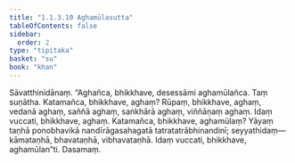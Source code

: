 ```yaml
---
title: "1.1.3.10 Aghamūlasutta"
tableOfContents: false
sidebar:
  order: 2
type: "tipitaka"
basket: "su"
book: "khan"
---
```



<DynamicBreadcrumb />

<Division number="31" book="khan">

<Paragraph number="147" book="khan">
Sāvatthinidānaṃ. “Aghañca, bhikkhave, desessāmi aghamūlañca. Taṃ suṇātha. Katamañca, bhikkhave, aghaṃ? Rūpaṃ, bhikkhave, aghaṃ, vedanā aghaṃ, saññā aghaṃ, saṅkhārā aghaṃ, viññāṇaṃ aghaṃ. Idaṃ vuccati, bhikkhave, aghaṃ. Katamañca, bhikkhave, aghamūlaṃ? Yāyaṃ taṇhā ponobhavikā nandīrāgasahagatā tatratatrābhinandinī; seyyathidaṃ—  kāmataṇhā, bhavataṇhā, vibhavataṇhā. Idaṃ vuccati, bhikkhave, aghamūlan”ti.

</Paragraph>
</Division>

<Paragraph number="148" type="center" book="khan">
Dasamaṃ.
</Paragraph>